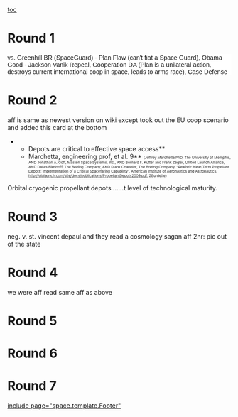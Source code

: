 [[toc]]
=Round 1= 
<span style="background-color: #ffffff; display: block; font-family: arial,sans,sans-serif; text-align: left;">vs. Greenhill BR (SpaceGuard) - Plan Flaw (can't fiat a Space Guard), Obama Good - Jackson Vanik Repeal, Cooperation DA (Plan is a unilateral action, destroys current international coop in space, leads to arms race), Case Defense</span>
=Round 2= 

aff is same as newest version on wiki except took out the EU coop scenario and added this card at the bottom

**Depots are critical to effective space access**
**Marchetta, engineering prof, et al. 9** <span style="font-size: 8px;">(Jeffrey Marchetta PhD, The University of Memphis, AND Jonathan A. Goff, Masten Space Systems, Inc., AND Bernard F. Kutter and Frank Zegler, United Launch Alliance, AND Dallas Bienhoff, The Boeing Company, AND Frank Chandler, The Boeing Company, “Realistic Near-Term Propellant Depots: Implementation of a Critical Spacefaring Capability”, American Institute of Aeronautics and Astronautics, [[http://ulalaunch.com/site/docs/publications/PropellantDepots2009.pdf]], ZBurdette)</span>

Orbital cryogenic propellant depots ……t level of technological maturity.


=Round 3= 
neg. v. st. vincent depaul and they read a cosmology sagan aff
2nr: pic out of the state
=Round 4= 
we were aff
read same aff as above
=Round 5= 

=Round 6= 

=Round 7= 

[[include page="space.template.Footer"]]